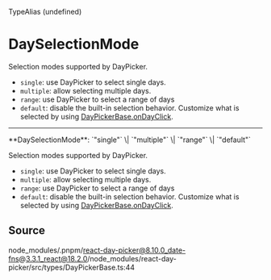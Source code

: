 <SectionTitle>TypeAlias (undefined)</SectionTitle>

# DaySelectionMode

<Description>
Selection modes supported by DayPicker.

- `single`: use DayPicker to select single days.
- `multiple`: allow selecting multiple days.
- `range`: use DayPicker to select a range of days
- `default`: disable the built-in selection behavior. Customize what is
  selected by using [DayPickerBase.onDayClick](/docs/api/interfaces/DayPickerBase.md#ondayclick).
  </Description>

---

<a id="undefined" name="undefined"></a>

<SignatureMemberIdentifier>
  **DaySelectionMode**: `"single"` \| `"multiple"` \| `"range"` \| `"default"`
</SignatureMemberIdentifier>

Selection modes supported by DayPicker.

- `single`: use DayPicker to select single days.
- `multiple`: allow selecting multiple days.
- `range`: use DayPicker to select a range of days
- `default`: disable the built-in selection behavior. Customize what is
  selected by using [DayPickerBase.onDayClick](/docs/api/interfaces/DayPickerBase.md#ondayclick).

## Source

node_modules/.pnpm/react-day-picker@8.10.0_date-fns@3.3.1_react@18.2.0/node_modules/react-day-picker/src/types/DayPickerBase.ts:44
